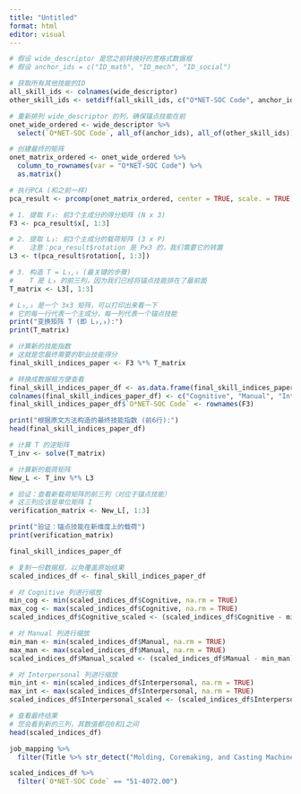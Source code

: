 ```yaml
---
title: "Untitled"
format: html
editor: visual
---
```


```r
# 假设 wide_descriptor 是您之前转换好的宽格式数据框
# 假设 anchor_ids = c("ID_math", "ID_mech", "ID_social")

# 获取所有其他技能的ID
all_skill_ids <- colnames(wide_descriptor)
other_skill_ids <- setdiff(all_skill_ids, c("O*NET-SOC Code", anchor_ids))

# 重新排列 wide_descriptor 的列，确保锚点技能在前
onet_wide_ordered <- wide_descriptor %>%
  select(`O*NET-SOC Code`, all_of(anchor_ids), all_of(other_skill_ids))

# 创建最终的矩阵
onet_matrix_ordered <- onet_wide_ordered %>%
  column_to_rownames(var = "O*NET-SOC Code") %>%
  as.matrix()

# 执行PCA (和之前一样)
pca_result <- prcomp(onet_matrix_ordered, center = TRUE, scale. = TRUE)
```

```r
# 1. 提取 F₃: 前3个主成分的得分矩阵 (N x 3)
F3 <- pca_result$x[, 1:3]

# 2. 提取 L₃: 前3个主成分的载荷矩阵 (3 x P)
#    注意：pca_result$rotation 是 Px3 的，我们需要它的转置
L3 <- t(pca_result$rotation[, 1:3])

# 3. 构造 T = L₃,₃ (最关键的步骤)
#    T 是 L₃ 的前三列，因为我们已经将锚点技能排在了最前面
T_matrix <- L3[, 1:3]

# L₃,₃ 是一个 3x3 矩阵，可以打印出来看一下
# 它的每一行代表一个主成分，每一列代表一个锚点技能
print("变换矩阵 T (即 L₃,₃):")
print(T_matrix)
```

```r
# 计算新的技能指数
# 这就是您最终需要的职业技能得分
final_skill_indices_paper <- F3 %*% T_matrix

# 转换成数据框方便查看
final_skill_indices_paper_df <- as.data.frame(final_skill_indices_paper)
colnames(final_skill_indices_paper_df) <- c("Cognitive", "Manual", "Interpersonal")
final_skill_indices_paper_df$`O*NET-SOC Code` <- rownames(F3)

print("根据原文方法构造的最终技能指数 (前6行):")
head(final_skill_indices_paper_df)
```

```r
# 计算 T 的逆矩阵
T_inv <- solve(T_matrix)

# 计算新的载荷矩阵
New_L <- T_inv %*% L3

# 验证：查看新载荷矩阵的前三列（对应于锚点技能）
# 这三列应该是单位矩阵 I
verification_matrix <- New_L[, 1:3]

print("验证：锚点技能在新维度上的载荷")
print(verification_matrix)
```

```r
final_skill_indices_paper_df
```

```r
# 复制一份数据框，以免覆盖原始结果
scaled_indices_df <- final_skill_indices_paper_df

# 对 Cognitive 列进行缩放
min_cog <- min(scaled_indices_df$Cognitive, na.rm = TRUE)
max_cog <- max(scaled_indices_df$Cognitive, na.rm = TRUE)
scaled_indices_df$Cognitive_scaled <- (scaled_indices_df$Cognitive - min_cog) / (max_cog - min_cog)

# 对 Manual 列进行缩放
min_man <- min(scaled_indices_df$Manual, na.rm = TRUE)
max_man <- max(scaled_indices_df$Manual, na.rm = TRUE)
scaled_indices_df$Manual_scaled <- (scaled_indices_df$Manual - min_man) / (max_man - min_man)

# 对 Interpersonal 列进行缩放
min_int <- min(scaled_indices_df$Interpersonal, na.rm = TRUE)
max_int <- max(scaled_indices_df$Interpersonal, na.rm = TRUE)
scaled_indices_df$Interpersonal_scaled <- (scaled_indices_df$Interpersonal - min_int) / (max_int - min_int)

# 查看最终结果
# 您会看到新的三列，其数值都在0和1之间
head(scaled_indices_df)
```

```r
job_mapping %>% 
  filter(Title %>% str_detect("Molding, Coremaking, and Casting Machine Setters, Operators, and Tenders, Metal and Plastic"))
```

```r
scaled_indices_df %>% 
  filter(`O*NET-SOC Code` == "51-4072.00")
```

